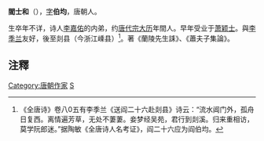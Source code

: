 '''閻士和'''（{{bd|？||？||catIdx=Y閻}}），[[表字|字]]'''伯均'''，唐朝人。

生卒年不详，诗人[[李嘉佑|李嘉佑]]的内弟，约[[唐代宗|唐代宗]][[大历|大历]]年間人。早年受业于[[萧颖士|萧颖士]]。與[[李季兰|李季兰]]友好，後至剡县（今浙江嵊县）<ref>《全唐诗》卷八0五有李季兰《送阎二十六赴剡县》诗云：“流水阊门外，孤舟日复西。离情遍芳草，无处不萋萋。妾梦经吴苑，君行到剡溪。归来重相访，莫学阮郎迷。”据陶敏《全唐诗人名考证》，阎二十六应为阎伯均。</ref>。著《蘭陵先生誄》、《蕭夫子集論》。

== 注釋 ==
{{reflist}}

{{DEFAULTSORT:Y}}
[[Category:唐朝作家|Category:唐朝作家]]
[[Category:阎姓|S]]